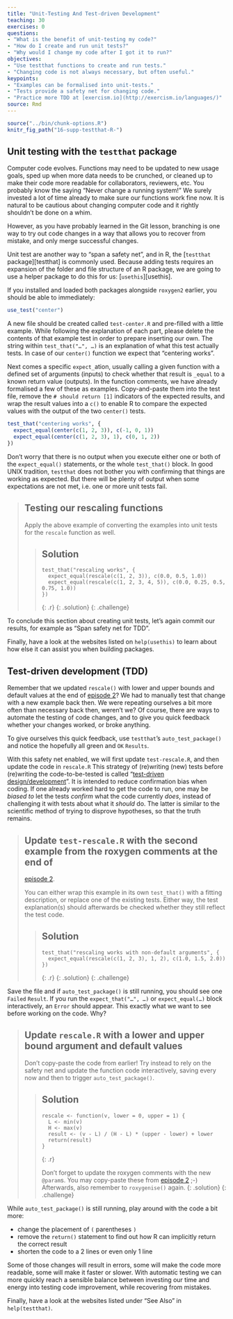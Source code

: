 ```yaml
---
title: "Unit-Testing And Test-driven Development"
teaching: 30
exercises: 0
questions:
- "What is the benefit of unit-testing my code?"
- "How do I create and run unit tests?"
- "Why would I change my code after I got it to run?"
objectives:
- "Use testthat functions to create and run tests."
- "Changing code is not always necessary, but often useful."
keypoints:
- "Examples can be formalised into unit-tests."
- "Tests provide a safety net for changing code."
- "Practice more TDD at [exercism.io](http://exercism.io/languages/)"
source: Rmd
---
```


```r
source("../bin/chunk-options.R")
knitr_fig_path("16-supp-testthat-R-")
```

## Unit testing with the `testthat` package

Computer code evolves. Functions may need to be updated to new usage goals,
sped up when more data needs to be crunched, or cleaned up to make their code
more readable for collaborators, reviewers, etc. You probably know the saying
"Never change a running system!" We surely invested a lot of time already to make
sure our functions work fine now. It is natural to be cautious about changing
computer code and it rightly shouldn't be done on a whim.

However, as you have probably learned in the Git lesson, branching is one way to
try out code changes in a way that allows you to recover from mistake, and only
merge successful changes.

Unit test are another way to "span a safety net", and in R, the [`testthat` package][testthat]
is commonly used. Because adding tests requires an expansion of the folder and file
structure of an R package, we are going to use a helper package to do this for
us: [`usethis`][usethis].

If you installed and loaded both packages alongside `roxygen2` earlier, you
should be able to immediately:

```r
use_test("center")
```

A new file should be created called `test-center.R` and pre-filled with a little example. While
following the explanation of each part, please delete the contents of that example
test in order to prepare inserting our own. The string within `test_that("…", …)`
is an explanation of what this test actually tests. In case of our `center()`
function we expect that "centering works".

Next comes a specific `expect_`ation, usually calling a given function with
a defined set of arguments (inputs) to check whether that result is `_equal`
to a known return value (outputs).
In the function comments, we have already formalised a few of these as examples.
Copy-and-paste them into the test file, remove the `# should return [1]`
indicators of the expected results, and wrap the result values into a `c()` to
enable R to compare the expected values with the output of the two `center()` tests.

```r
test_that("centering works", {
  expect_equal(center(c(1, 2, 3)), c(-1, 0, 1))
  expect_equal(center(c(1, 2, 3), 1), c(0, 1, 2))
})
```

Don't worry that there is no output when you execute either one or both of the
`expect_equal()` statements, or  the whole `test_that()` block. In good UNIX
tradition, `testthat` does not bother you with confirming that things are working
as expected. But there will be plenty of output when some expectations are not
met, i.e. one or more unit tests fail.

> ## Testing our rescaling functions
>
> Apply the above example of converting the examples into unit tests for the
> `rescale` function as well.
>
> > ## Solution
> > ~~~
> > test_that("rescaling works", {
> >   expect_equal(rescale(c(1, 2, 3)), c(0.0, 0.5, 1.0))
> >   expect_equal(rescale(c(1, 2, 3, 4, 5)), c(0.0, 0.25, 0.5, 0.75, 1.0))
> > })
> > ~~~
> > {: .r}
> {: .solution}
{: .challenge}

To conclude this section about creating unit tests, let's again commit our results,
for example as "Span safety net for TDD".

Finally, have a look at the websites listed on `help(usethis)` to learn about
how else it can assist you when building packages.


## Test-driven development (TDD)

Remember that we updated `rescale()` with lower and upper bounds and default
values at the end of [episode 2][02]? We had to manually test that change with a
new example back then. We were repeating ourselves a bit more often than necessary
back then, weren't we? Of course, there are ways to automate the testing of code
changes, and to give you quick feedback whether your changes worked, or broke
anything.

To give ourselves this quick feedback, use `testthat`'s `auto_test_package()`
and notice the hopefully all green and `OK` `Results`.

With this safety net enabled, we will first update `test-rescale.R`, and then
update the code in `rescale.R` This strategy of (re)writing (new)
tests before (re)writing the code-to-be-tested is called
"[test-driven design/development][TDD]". It is intended to reduce confirmation
bias when coding. If one already worked hard to get the code to run, one may be
_biased to_ let the tests _confirm_ what the code currently _does_, instead of
challenging it with tests about what it _should_ do. The latter is similar to the
scientific method of trying to disprove hypotheses, so that the truth remains.

[02]: {{ page.root }}/03-func-R/
[TDD]: https://en.wikipedia.org/wiki/Test-driven_development

> ## Update `test-rescale.R` with the second example from the roxygen comments at the end of
[episode 2][02].
>
> You can either wrap this example in its own `test_that()` with a fitting
> description, or replace one of the existing tests. Either way, the test 
> explanation(s) should afterwards be checked whether they still reflect the 
> test code.
> 
> > ## Solution
> > ~~~
> > test_that("rescaling works with non-default arguments", {
> >   expect_equal(rescale(c(1, 2, 3), 1, 2), c(1.0, 1.5, 2.0))
> > })
> > ~~~
> > {: .r}
> {: .solution}
{: .challenge}

Save the file and if `auto_test_package()` is still running, you should see one
`Failed` `Result`. If you run the `expect_that("…", …)` or `expect_equal(…)`
block interactively, an `Error` should appear. This exactly what we want to see
before working on the code. Why?

> ## Update `rescale.R` with a lower and upper bound argument and default values
>
> Don't copy-paste the code from earlier! Try instead to rely on the safety net
> and update the function code interactively, saving every now and then to
> trigger `auto_test_package()`.
> 
> > ## Solution
> > ~~~
> > rescale <- function(v, lower = 0, upper = 1) {
> >   L <- min(v)
> >   H <- max(v)
> >   result <- (v - L) / (H - L) * (upper - lower) + lower
> >   return(result)
> > }
> > ~~~
> > {: .r}
> > 
> > Don't forget to update the roxygen comments with the new `@param`s. You may
> > copy-paste these from [episode 2][02] ;-) Afterwards, also remember to `roxygenise()`
> > again.
> {: .solution}
{: .challenge}

While `auto_test_package()` is still running, play around with the code a bit more:

- change the placement of `(` parentheses `)`
- remove the `return()` statement to find out how R can implicitly return
  the correct result
- shorten the code to a 2 lines or even only 1 line

Some of those changes will result in errors, some will make the code more readable,
some will make it faster or slower.
With automatic testing we can more quickly reach a sensible balance between investing
our time and energy into testing code improvement, while recovering from mistakes.

Finally, have a look at the websites listed under "See Also" in `help(testthat)`.

